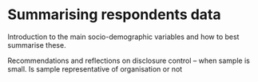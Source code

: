 # Summarising respondents data

Introduction to the main socio-demographic variables and how to best summarise these. 

Recommendations and reflections on disclosure control – when sample is small. 
Is sample representative of organisation or not
